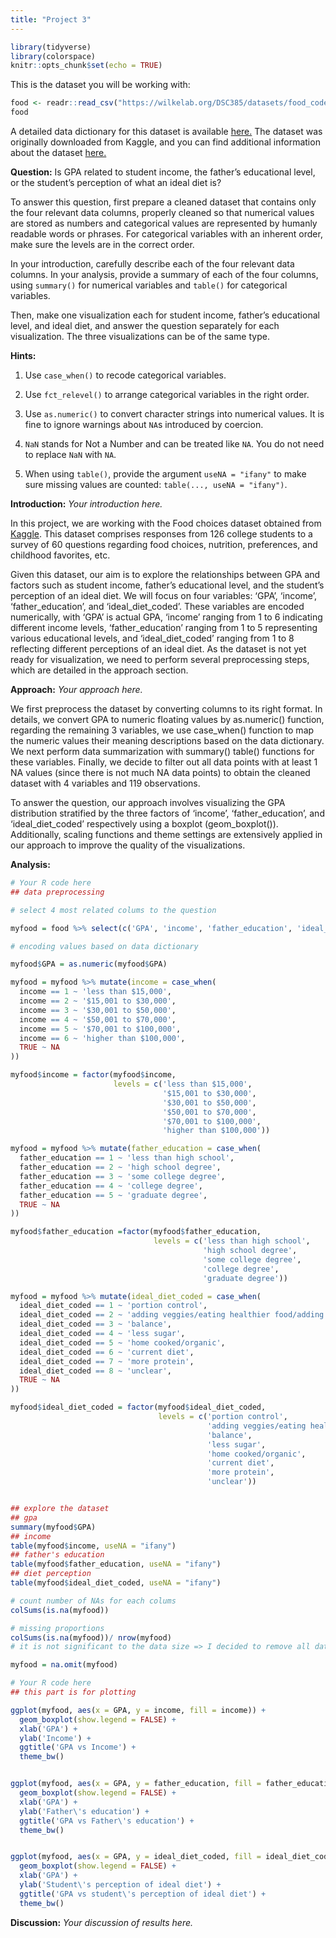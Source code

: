 ```yaml
---
title: "Project 3"
---
```


```r
library(tidyverse)
library(colorspace)
knitr::opts_chunk$set(echo = TRUE)
```

This is the dataset you will be working with:

```r
food <- readr::read_csv("https://wilkelab.org/DSC385/datasets/food_coded.csv")
food
```

A detailed data dictionary for this dataset is available [here.](https://wilkelab.org/DSC385/datasets/food_codebook.pdf) The dataset was originally downloaded from Kaggle, and you can find additional information about the dataset [here.](https://www.kaggle.com/datasets/borapajo/food-choices)


**Question:** Is GPA related to student income, the father's educational level, or the student's perception of what an ideal diet is?

To answer this question, first prepare a cleaned dataset that contains only the four relevant data columns, properly cleaned so that numerical values are stored as numbers and categorical values are represented by humanly readable words or phrases. For categorical variables with an inherent order, make sure the levels are in the correct order.

In your introduction, carefully describe each of the four relevant data columns. In your analysis, provide a summary of each of the four columns, using `summary()` for numerical variables and `table()` for categorical variables.

Then, make one visualization each for student income, father's educational level, and ideal diet, and answer the question separately for each visualization. The three visualizations can be of the same type.

**Hints:**

1. Use `case_when()` to recode categorical variables.

2. Use `fct_relevel()` to arrange categorical variables in the right order.

3. Use `as.numeric()` to convert character strings into numerical values. It is fine to ignore warnings about `NA`s introduced by coercion.

4. `NaN` stands for Not a Number and can be treated like `NA`. You do not need to replace `NaN` with `NA`.

5. When using `table()`, provide the argument `useNA = "ifany"` to make sure missing values are counted: `table(..., useNA = "ifany")`.

**Introduction:** *Your introduction here.*

In this project, we are working with the Food choices dataset obtained from [Kaggle](https://www.kaggle.com/datasets/borapajo/food-choices). This dataset comprises responses from 126 college students to a survey of 60 questions regarding food choices, nutrition, preferences, and childhood favorites, etc.

Given this dataset, our aim is to explore the relationships between GPA and factors such as student income, father's educational level, and the student's perception of an ideal diet. We will focus on four variables: 'GPA', 'income', 'father_education', and 'ideal_diet_coded'. These variables are encoded numerically, with 'GPA' is actual GPA, 'income' ranging from 1 to 6 indicating different income levels, 'father_education' ranging from 1 to 5 representing various educational levels, and 'ideal_diet_coded' ranging from 1 to 8 reflecting different perceptions of an ideal diet. As the dataset is not yet ready for visualization, we need to perform several preprocessing steps, which are detailed in the approach section.

**Approach:** *Your approach here.*

We first preprocess the dataset by converting columns to its right format. In details, we convert GPA to numeric floating values by as.numeric() function, regarding the remaining 3 variables, we use case_when() function to map the numeric values their meaning descriptions based on the data dictionary. We next perform data summarization with summary() table() functions for these variables. Finally, we decide to filter out all data points with at least 1 NA values (since there is not much NA data points) to obtain the cleaned dataset with 4 variables and 119 observations.

To answer the question, our approach involves visualizing the GPA distribution stratified by the three factors of 'income', 'father_education', and 'ideal_diet_coded' respectively using a boxplot (geom_boxplot()). Additionally, scaling functions and theme settings are extensively applied in our approach to improve the quality of the visualizations.


**Analysis:**

```r

# Your R code here
## data preprocessing

# select 4 most related colums to the question

myfood = food %>% select(c('GPA', 'income', 'father_education', 'ideal_diet_coded' ))

# encoding values based on data dictionary

myfood$GPA = as.numeric(myfood$GPA)

myfood = myfood %>% mutate(income = case_when(
  income == 1 ~ 'less than $15,000',
  income == 2 ~ '$15,001 to $30,000',
  income == 3 ~ '$30,001 to $50,000',
  income == 4 ~ '$50,001 to $70,000',
  income == 5 ~ '$70,001 to $100,000',
  income == 6 ~ 'higher than $100,000',
  TRUE ~ NA
))

myfood$income = factor(myfood$income, 
                       levels = c('less than $15,000',
                                  '$15,001 to $30,000', 
                                  '$30,001 to $50,000', 
                                  '$50,001 to $70,000', 
                                  '$70,001 to $100,000', 
                                  'higher than $100,000'))

myfood = myfood %>% mutate(father_education = case_when(
  father_education == 1 ~ 'less than high school',
  father_education == 2 ~ 'high school degree',
  father_education == 3 ~ 'some college degree',
  father_education == 4 ~ 'college degree',
  father_education == 5 ~ 'graduate degree',
  TRUE ~ NA
))

myfood$father_education =factor(myfood$father_education, 
                                levels = c('less than high school',
                                           'high school degree',
                                           'some college degree',
                                           'college degree',
                                           'graduate degree'))

myfood = myfood %>% mutate(ideal_diet_coded = case_when(
  ideal_diet_coded == 1 ~ 'portion control',
  ideal_diet_coded == 2 ~ 'adding veggies/eating healthier food/adding fruit',
  ideal_diet_coded == 3 ~ 'balance',
  ideal_diet_coded == 4 ~ 'less sugar',
  ideal_diet_coded == 5 ~ 'home cooked/organic',
  ideal_diet_coded == 6 ~ 'current diet',
  ideal_diet_coded == 7 ~ 'more protein',
  ideal_diet_coded == 8 ~ 'unclear',
  TRUE ~ NA
))

myfood$ideal_diet_coded = factor(myfood$ideal_diet_coded,
                                 levels = c('portion control',
                                            'adding veggies/eating healthier food/adding fruit',
                                            'balance',
                                            'less sugar',
                                            'home cooked/organic',
                                            'current diet',
                                            'more protein',
                                            'unclear'))


## explore the dataset
## gpa
summary(myfood$GPA)
## income
table(myfood$income, useNA = "ifany")
## father's education
table(myfood$father_education, useNA = "ifany")
## diet perception
table(myfood$ideal_diet_coded, useNA = "ifany")

# count number of NAs for each colums
colSums(is.na(myfood))

# missing proportions
colSums(is.na(myfood))/ nrow(myfood)
# it is not significant to the data size => I decided to remove all data points with at least 1 NA

myfood = na.omit(myfood)

```



```r

# Your R code here
## this part is for plotting

ggplot(myfood, aes(x = GPA, y = income, fill = income)) +
  geom_boxplot(show.legend = FALSE) +
  xlab('GPA') + 
  ylab('Income') +
  ggtitle('GPA vs Income') +
  theme_bw()


ggplot(myfood, aes(x = GPA, y = father_education, fill = father_education)) +
  geom_boxplot(show.legend = FALSE) +
  xlab('GPA') + 
  ylab('Father\'s education') +
  ggtitle('GPA vs Father\'s education') +
  theme_bw()


ggplot(myfood, aes(x = GPA, y = ideal_diet_coded, fill = ideal_diet_coded)) +
  geom_boxplot(show.legend = FALSE) +
  xlab('GPA') + 
  ylab('Student\'s perception of ideal diet') +
  ggtitle('GPA vs student\'s perception of ideal diet') +
  theme_bw()

```

**Discussion:** *Your discussion of results here.*

